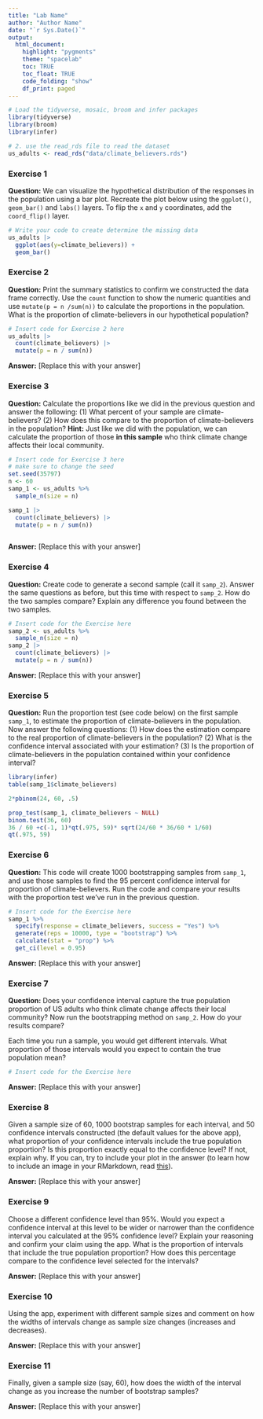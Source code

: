 ```yaml
---
title: "Lab Name"
author: "Author Name"
date: "`r Sys.Date()`"
output: 
  html_document:
    highlight: "pygments"
    theme: "spacelab"
    toc: TRUE
    toc_float: TRUE
    code_folding: "show"
    df_print: paged
---
```


```r
# Load the tidyverse, mosaic, broom and infer packages
library(tidyverse)
library(broom)
library(infer)

# 2. use the read_rds file to read the dataset
us_adults <- read_rds("data/climate_believers.rds")

```

### Exercise 1

**Question:** We can visualize the hypothetical distribution of the responses in the population using a bar plot. Recreate the plot below using the `ggplot()`, `geom_bar()` and `labs()` layers. To flip the `x` and `y` coordinates, add the `coord_flip()` layer.


```r
# Write your code to create determine the missing data
us_adults |> 
  ggplot(aes(y=climate_believers)) +
  geom_bar()

```





### Exercise 2

**Question:**  Print the summary statistics to confirm we constructed the data frame correctly. Use the `count` function to show the numeric quantities and use `mutate(p = n /sum(n))` to calculate the proportions in the population. What is the proportion of climate-believers in our hypothetical population?


```r
# Insert code for Exercise 2 here
us_adults |> 
  count(climate_believers) |> 
  mutate(p = n / sum(n))

```

**Answer:** [Replace this with your answer]




### Exercise 3

**Question:** Calculate the proportions like we did in the previous question and answer the following: (1) What percent of your sample are climate-believers? (2) How does this compare to the proportion of climate-believers in the population? **Hint:** Just like we did with the population, we can calculate the proportion of those **in this sample** who think climate change affects their local community.

```r
# Insert code for Exercise 3 here
# make sure to change the seed
set.seed(35797)
n <- 60
samp_1 <- us_adults %>%
  sample_n(size = n)

samp_1 |> 
  count(climate_believers) |> 
  mutate(p = n / sum(n))



```

**Answer:** [Replace this with your answer]




### Exercise 4

**Question:** Create code to generate a second sample (call it `samp_2`). Answer the same questions as before, but this time with respect to `samp_2`. How do the two samples compare? Explain any difference you found between the two samples. 

```r
# Insert code for the Exercise here
samp_2 <- us_adults %>%
  sample_n(size = n)
samp_2 |> 
  count(climate_believers) |> 
  mutate(p = n / sum(n))

```


**Answer:** [Replace this with your answer]





### Exercise 5

**Question:** Run the proportion test (see code below) on the first sample `samp_1`, to estimate the proportion of climate-believers in the population. Now answer the following questions: (1) How does the estimation compare to the real proportion of climate-believers in the population? (2) What is the  confidence interval associated with your estimation? (3) Is the proportion of climate-believers in the population contained within your confidence interval? 


```r

library(infer)
table(samp_1$climate_believers)

2*pbinom(24, 60, .5)

prop_test(samp_1, climate_believers ~ NULL) 
binom.test(36, 60)
36 / 60 +c(-1, 1)*qt(.975, 59)* sqrt(24/60 * 36/60 * 1/60)
qt(.975, 59)
```



### Exercise 6

**Question:** This code will create 1000 bootstrapping samples from `samp_1`, and use those samples to find the 95 percent confidence interval for proportion of climate-believers. Run the code and compare your results with the proportion test we've run in the previous question.

```r
# Insert code for the Exercise here
samp_1 %>%
  specify(response = climate_believers, success = "Yes") %>%
  generate(reps = 10000, type = "bootstrap") %>%
  calculate(stat = "prop") %>%
  get_ci(level = 0.95)

```

**Answer:** [Replace this with your answer]


### Exercise 7

**Question:** Does your confidence interval capture the true population proportion of US adults who think climate change affects their local community? Now run the bootstrapping method on `samp_2`. How do your results compare? 

Each time you run a sample, you would get different intervals.  What proportion of those intervals would you expect to contain the true population mean?

```r
# Insert code for the Exercise here


```

**Answer:** [Replace this with your answer]




### Exercise 8

Given a sample size of 60, 1000 bootstrap samples for each interval, and 50 confidence intervals constructed (the default values for the above app), what proportion of your confidence intervals include the true population proportion? Is this proportion exactly equal to the confidence level? If not, explain why. If you can, try to include your plot in the answer (to learn how to include an image in your RMarkdown, read [this](https://bookdown.org/yihui/rmarkdown-cookbook/figure-size.html)).

**Answer:** [Replace this with your answer]



### Exercise 9

Choose a different confidence level than 95%. Would you expect a confidence interval at this level to be wider or narrower than the confidence interval you calculated at the 95% confidence level? Explain your reasoning and confirm your claim using the app. What is the proportion of intervals that include the true population proportion? How does this percentage compare to the confidence level selected for the intervals?

**Answer:** [Replace this with your answer]



### Exercise 10

Using the app, experiment with different sample sizes and comment on how the widths of intervals change as sample size changes (increases and decreases).

**Answer:** [Replace this with your answer]



### Exercise 11

Finally, given a sample size (say, 60), how does the width of the interval change as you increase the number of bootstrap samples?

**Answer:** [Replace this with your answer]
